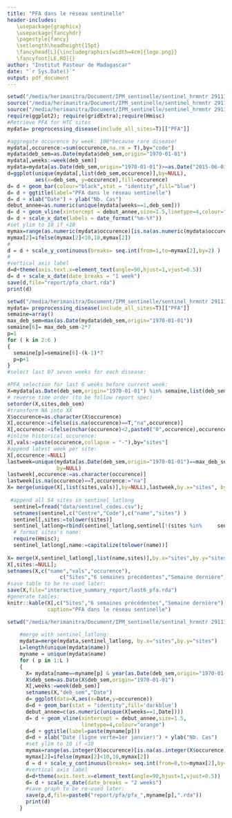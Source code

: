 ```yaml
---
title: "PFA dans le réseau sentinelle"
header-includes: 
   \usepackage{graphicx}
   \usepackage{fancyhdr}
   \pagestyle{fancy}
   \setlength\headheight{15pt}
   \fancyhead[L]{\includegraphics[width=4cm]{logo.png}}
   \fancyfoot[LE,RO]{}
author: "Institut Pasteur de Madagascar"
date: "`r Sys.Date()`"
output: pdf_document
---
```


```r
setwd("/media/herimanitra/Document/IPM_sentinelle/sentinel_hrmntr 291115/Sentinel")
source("/media/herimanitra/Document/IPM_sentinelle/sentinel_hrmntr 291115/Sentinel/import_data.R");
source("/media/herimanitra/Document/IPM_sentinelle/sentinel_hrmntr 291115/Sentinel/preprocessing.R");
require(ggplot2); require(gridExtra);require(Hmisc)
#Retrieve PFA for HTC sites
mydata= preprocessing_disease(include_all_sites=T)[["PFA"]]

#aggregate occurence by week: 100*because rare disease!
mydata[,occurence:=sum(occurence,na.rm = T),by="code"]
mydata$deb_sem=as.Date(mydata$deb_sem,origin="1970-01-01")
mydata[,weeks:=week(deb_sem)]
mydata=mydata[as.Date(deb_sem,origin="1970-01-01")>=as.Date("2015-06-01",origin="1970-01-01"),]
d=ggplot(unique(mydata[,list(deb_sem,occurence)],by=NULL), 
         aes(x=deb_sem, y=occurence),fill=occurence) 
d= d + geom_bar(colour="black",stat = "identity",fill="blue") 
d= d + ggtitle(label="PFA dans le réseau sentinelle")
d= d + xlab("Date") + ylab("Nb. Cas")
debut_annee=as.numeric(unique(mydata[weeks==1,deb_sem]))
d= d + geom_vline(xintercept = debut_annee,size=1.5,linetype=4,colour="orange")
d= d + scale_x_date(labels = date_format("%m-%Y"))
#set ylim to 10 if <10
mymax=range(as.numeric(mydata$occurence)[is.na(as.numeric(mydata$occurence))==F])
mymax[2]=ifelse(mymax[2]<10,10,mymax[2])
#
d = d + scale_y_continuous(breaks= seq.int(from=1,to=mymax[2],by=2) ) 
#
#vertical axis label 
d=d+theme(axis.text.x=element_text(angle=90,hjust=1,vjust=0.5))
d= d + scale_x_date(date_breaks = "1 week")
save(d,file="report/pfa_chart.rda")
print(d)

```

```r
setwd("/media/herimanitra/Document/IPM_sentinelle/sentinel_hrmntr 291115/Sentinel")
mydata= preprocessing_disease(include_all_sites=T)[["PFA"]]
semaine=array()
max_deb_sem=max(as.Date(mydata$deb_sem,origin="1970-01-01"))
semaine[6]= max_deb_sem-2*7 
p=1
for ( k in 2:6 )
{
  semaine[p]=semaine[6]-(k-1)*7
  p=p+1
}
#select last 07 seven weeks for each disease:

#PFA selection for last 6 weeks before current week:
X=mydata[as.Date(deb_sem,origin="1970-01-01") %in% semaine,list(deb_sem,sites,occurence)]
# reverse time order (to be follow report spec)
setorder(X,sites,deb_sem)
#transform NA into XX
X$occurence=as.character(X$occurence)
X[,occurence:=ifelse(is.na(occurence)==T,"na",occurence)]
X[,occurence:=ifelse(nchar(occurence)<2,paste0("0",occurence),occurence)]
#inline historical occurence:
X[,vals:=paste(occurence,collapse = "-"),by="sites"]
#append latest week per site:
X[,occurence:=NULL]
lastweek=unique(mydata[as.Date(deb_sem,origin="1970-01-01")==max_deb_sem-7,list(sites,occurence)],
                by=NULL)
lastweek[,occurence:=as.character(occurence)]
lastweek[is.na(occurence)==T,occurence:="na"]                             
X= merge(unique(X[,list(sites,vals)],by=NULL),lastweek,by.x="sites", by.y="sites")
              
 #append all 54 sites in sentinel_latlong
  sentinel=fread("data/sentinel_codes.csv");
  setnames(sentinel,c("Centre","Code"),c("name","sites") )
  sentinel[,sites:=tolower(sites)]
  sentinel_latlong=rbind(sentinel_latlong,sentinel[!(sites %in%     sentinel_latlong$sites)],fill=T)
  # format sites's name:
  require(Hmisc);
  sentinel_latlong[,name:=capitalize(tolower(name))]
     
X= merge(X,sentinel_latlong[,list(name,sites)],by.x="sites",by.y="sites")
X[,sites:=NULL]; 
setnames(X,c("name","vals","occurence"),
                 c("Sites","6 semaines précédentes","Semaine dernière"))
#save table to be re-used later:
save(X,file="interactive_summary_report/last6_pfa.rda")
#generate tables:
knitr::kable(X[,c("Sites","6 semaines précédentes","Semaine dernière"),with=F],
             caption="PFA dans le réseau sentinelle")

```


```r
setwd("/media/herimanitra/Document/IPM_sentinelle/sentinel_hrmntr 291115/Sentinel")
   
    #merge with sentinel_latlong:
    mydata=merge(mydata,sentinel_latlong, by.x="sites",by.y="sites")
    L=length(unique(mydata$name))
    myname = unique(mydata$name)
    for ( p in 1:L )
    {
      X= mydata[name==myname[p] & year(as.Date(deb_sem,origin="1970-01-01"))>=2015,list(code,deb_sem,occurence)]
      X$deb_sem=as.Date(X$deb_sem,origin="1970-01-01")
      X[,weeks:=week(deb_sem)]
      setnames(X,"deb_sem","Date")
      d= ggplot(data=X,aes(x=Date,y=occurence)) 
      d=d + geom_bar(stat = "identity",fill='darkblue')
      debut_annee=c(as.numeric(unique(X[weeks==1,Date])))
      d= d + geom_vline(xintercept = debut_annee,size=1.5,
                        linetype=4,colour="orange")
      d=d + ggtitle(label=paste(myname[p]))
      d=d + xlab("Date (ligne verte=1er janvier)") + ylab("Nb. Cas")
      #set ylim to 10 if <10
      mymax=range(as.integer(X$occurence)[is.na(as.integer(X$occurence))==F])
      mymax[2]=ifelse(mymax[2]<10,10,mymax[2])
      d = d + scale_y_continuous(breaks= seq.int(from=0,to=mymax[2],by=1) ) 
      #vertical axis label 
      d=d+theme(axis.text.x=element_text(angle=90,hjust=1,vjust=0.5))
      d= d + scale_x_date(date_breaks = "2 weeks")
      #save graph to be re-used later:
      save(p,d,file=paste0("report/pfa/pfa_",myname[p],".rda"))
      print(d)
    }
```
